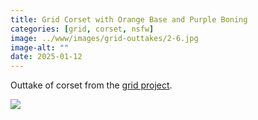 ```yaml
---
title: Grid Corset with Orange Base and Purple Boning
categories: [grid, corset, nsfw]
image: ../www/images/grid-outtakes/2-6.jpg
image-alt: ""
date: 2025-01-12
---
```


Outtake of corset from the [grid project](/posts/2025-01-27_grid-project.html).

![](../www/images/grid-outtakes/2-6.jpg)

